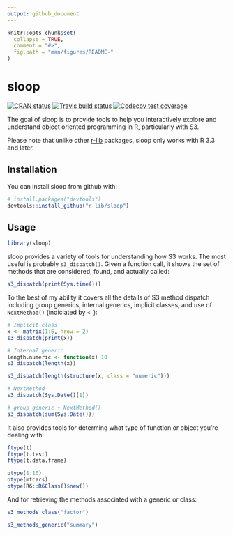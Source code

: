 ```yaml
---
output: github_document
---
```


<!-- README.md is generated from README.Rmd. Please edit that file -->

```r
knitr::opts_chunk$set(
  collapse = TRUE,
  comment = "#>",
  fig.path = "man/figures/README-"
)
```

# sloop

[![CRAN status](https://www.r-pkg.org/badges/version/sloop)](https://cran.r-project.org/package=sloop)
[![Travis build status](https://travis-ci.org/r-lib/sloop.svg?branch=master)](https://travis-ci.org/r-lib/sloop)
[![Codecov test coverage](https://codecov.io/gh/r-lib/sloop/branch/master/graph/badge.svg)](https://codecov.io/github/r-lib/sloop?branch=master)

The goal of sloop is to provide tools to help you interactively explore and understand object oriented programming in R, particularly with S3.

Please note that unlike other [r-lib](https://github.com/r-lib) packages, sloop only works with R 3.3 and later.

## Installation

You can install sloop from github with:

```r
# install.packages("devtools")
devtools::install_github("r-lib/sloop")
```

## Usage

```r
library(sloop)
```

sloop provides a variety of tools for understanding how S3 works. The most useful is probably `s3_dispatch()`. Given a function call, it shows the set of methods that are considered, found, and actually called:

```r
s3_dispatch(print(Sys.time()))
```

To the best of my ability it covers all the details of S3 method dispatch including group generics, internal generics, implicit classes, and use of `NextMethod()` (indiciated by `<-`):

```r
# Implicit class
x <- matrix(1:6, nrow = 2)
s3_dispatch(print(x))

# Internal generic 
length.numeric <- function(x) 10
s3_dispatch(length(x))

s3_dispatch(length(structure(x, class = "numeric")))

# NextMethod
s3_dispatch(Sys.Date()[1])

# group generic + NextMethod()
s3_dispatch(sum(Sys.Date()))
```

It also provides tools for determing what type of function or object you're dealing with:

```r
ftype(t)
ftype(t.test)
ftype(t.data.frame)

otype(1:10)
otype(mtcars)
otype(R6::R6Class()$new())
```

And for retrieving the methods associated with a generic or class:

```r
s3_methods_class("factor")

s3_methods_generic("summary")
```

